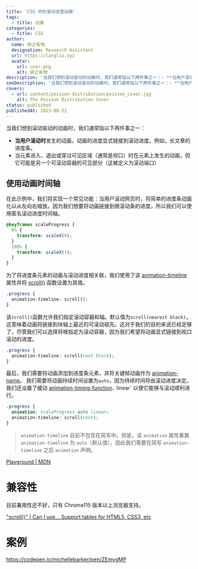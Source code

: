 ```yaml
---
title: 'CSS 中的滚动进度动画'
tags:
  - title: 动画
categories:
  - title: CSS
author:
  name: 研之有物
  designation: Research Assistant
  url: https://langliu.xyz
  avatar:
    url: user.png
    alt: 研之有物
description: '当我们想到滚动驱动的动画时，我们通常指以下两件事之一：- **当用户滚动时**发生的动画，动画的进度显式链接到滚动进度。例如，长文章的进度条。- 当元素进入、退出或穿过可见区域（通常是视口）时在元素上发生的动画，但它可能是另一个可滚动容器的可见部分（这被定义为滚动端口）'
seoDescription: '当我们想到滚动驱动的动画时，我们通常指以下两件事之一：- **当用户滚动时**发生的动画，动画的进度显式链接到滚动进度。例如，长文章的进度条。- 当元素进入、退出或穿过可见区域（通常是视口）时在元素上发生的动画，但它可能是另一个可滚动容器的可见部分（这被定义为滚动端口）'
covers:
  - url: content/poisson-distribution/poisson_cover.jpg
    alt: The Poisson Distribution Cover
status: published
publishedAt: 2023-08-22
---
```


当我们想到滚动驱动的动画时，我们通常指以下两件事之一：

- **当用户滚动时**发生的动画，动画的进度显式链接到滚动进度。例如，长文章的进度条。
- 当元素进入、退出或穿过可见区域（通常是视口）时在元素上发生的动画，但它可能是另一个可滚动容器的可见部分（这被定义为滚动端口）

## 使用动画时间轴

在此示例中，我们将实现一个常见功能：当用户滚动网页时，将简单的进度条动画化以从左向右缩放。因为我们想要将动画链接到根滚动条的进度，所以我们可以使用匿名滚动进度时间轴。

```css
@keyframes scaleProgress {
  0% {
    transform: scaleX(0);
  }
  100% {
    transform: scaleX(1);
  }
}
```

为了将进度条元素的动画与滚动进度相关联，我们使用了该 [animation-timeline](https://developer.mozilla.org/en-US/docs/Web/CSS/animation-timeline) 属性并将 [scroll()](https://developer.mozilla.org/en-US/docs/Web/CSS/animation-timeline/scroll) 函数设置为其值。

```css
.progress {
  animation-timeline: scroll();
}
```

该`scroll()`函数允许我们指定滚动容器和轴。默认值为`scroll(nearest block)`，这意味着动画将链接到块轴上最近的可滚动祖先。这对于我们的目的来说已经足够了，尽管我们可以选择将根指定为滚动容器，因为我们希望将动画显式链接到视口滚动的进度。

```css
.progress {
  animation-timeline: scroll(root block);
}
```

最后，我们需要将动画添加到进度条元素，并将关键帧动画作为 [animation-name](https://developer.mozilla.org/en-US/docs/Web/CSS/animation-name)。 我们需要将动画持续时间设置为`auto`，因为持续时间将由滚动进度决定。我们还设置了缓动 [animation-timing-function](https://developer.mozilla.org/en-US/docs/Web/CSS/animation-timing-function)`，`linear` 以便它能够与滚动顺利进行。

```css
.progress {
  animation: scaleProgress auto linear;
  animation-timeline: scroll(root);
}
```

> `animation-timeline` 目前不包含在简写中。但是，该 `animation` 属性重置 `animation-timeline` 为 `auto`（默认值），因此我们需要在简写 `animation-timeline` 之后 `animation` 声明。


[Playground | MDN](https://developer.mozilla.org/en-US/play)

# 兼容性

目前兼用性还不好，只有 Chrome115 版本以上浏览器支持。

["scroll()" | Can I use... Support tables for HTML5, CSS3, etc](<https://caniuse.com/?search=scroll()>)

# 案例

<https://codepen.io/michellebarker/pen/ZEmygMP>

